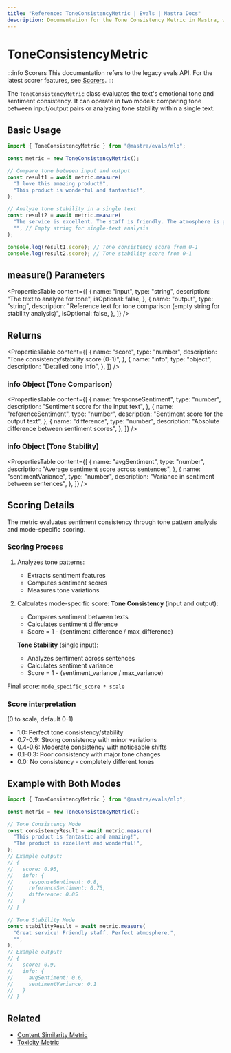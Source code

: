 ```yaml
---
title: "Reference: ToneConsistencyMetric | Evals | Mastra Docs"
description: Documentation for the Tone Consistency Metric in Mastra, which evaluates emotional tone and sentiment consistency in text.
---
```



# ToneConsistencyMetric

:::info Scorers
This documentation refers to the legacy evals API. For the latest scorer features, see [Scorers](/docs/scorers/overview).
:::

The `ToneConsistencyMetric` class evaluates the text's emotional tone and sentiment consistency. It can operate in two modes: comparing tone between input/output pairs or analyzing tone stability within a single text.

## Basic Usage

```typescript
import { ToneConsistencyMetric } from "@mastra/evals/nlp";

const metric = new ToneConsistencyMetric();

// Compare tone between input and output
const result1 = await metric.measure(
  "I love this amazing product!",
  "This product is wonderful and fantastic!",
);

// Analyze tone stability in a single text
const result2 = await metric.measure(
  "The service is excellent. The staff is friendly. The atmosphere is perfect.",
  "", // Empty string for single-text analysis
);

console.log(result1.score); // Tone consistency score from 0-1
console.log(result2.score); // Tone stability score from 0-1
```

## measure() Parameters

<PropertiesTable
  content={[
    {
      name: "input",
      type: "string",
      description: "The text to analyze for tone",
      isOptional: false,
    },
    {
      name: "output",
      type: "string",
      description:
        "Reference text for tone comparison (empty string for stability analysis)",
      isOptional: false,
    },
  ]}
/>

## Returns

<PropertiesTable
  content={[
    {
      name: "score",
      type: "number",
      description: "Tone consistency/stability score (0-1)",
    },
    {
      name: "info",
      type: "object",
      description: "Detailed tone info",
    },
  ]}
/>

### info Object (Tone Comparison)

<PropertiesTable
  content={[
    {
      name: "responseSentiment",
      type: "number",
      description: "Sentiment score for the input text",
    },
    {
      name: "referenceSentiment",
      type: "number",
      description: "Sentiment score for the output text",
    },
    {
      name: "difference",
      type: "number",
      description: "Absolute difference between sentiment scores",
    },
  ]}
/>

### info Object (Tone Stability)

<PropertiesTable
  content={[
    {
      name: "avgSentiment",
      type: "number",
      description: "Average sentiment score across sentences",
    },
    {
      name: "sentimentVariance",
      type: "number",
      description: "Variance in sentiment between sentences",
    },
  ]}
/>

## Scoring Details

The metric evaluates sentiment consistency through tone pattern analysis and mode-specific scoring.

### Scoring Process

1. Analyzes tone patterns:

   - Extracts sentiment features
   - Computes sentiment scores
   - Measures tone variations

2. Calculates mode-specific score:
   **Tone Consistency** (input and output):

   - Compares sentiment between texts
   - Calculates sentiment difference
   - Score = 1 - (sentiment_difference / max_difference)

   **Tone Stability** (single input):

   - Analyzes sentiment across sentences
   - Calculates sentiment variance
   - Score = 1 - (sentiment_variance / max_variance)

Final score: `mode_specific_score * scale`

### Score interpretation

(0 to scale, default 0-1)

- 1.0: Perfect tone consistency/stability
- 0.7-0.9: Strong consistency with minor variations
- 0.4-0.6: Moderate consistency with noticeable shifts
- 0.1-0.3: Poor consistency with major tone changes
- 0.0: No consistency - completely different tones

## Example with Both Modes

```typescript
import { ToneConsistencyMetric } from "@mastra/evals/nlp";

const metric = new ToneConsistencyMetric();

// Tone Consistency Mode
const consistencyResult = await metric.measure(
  "This product is fantastic and amazing!",
  "The product is excellent and wonderful!",
);
// Example output:
// {
//   score: 0.95,
//   info: {
//     responseSentiment: 0.8,
//     referenceSentiment: 0.75,
//     difference: 0.05
//   }
// }

// Tone Stability Mode
const stabilityResult = await metric.measure(
  "Great service! Friendly staff. Perfect atmosphere.",
  "",
);
// Example output:
// {
//   score: 0.9,
//   info: {
//     avgSentiment: 0.6,
//     sentimentVariance: 0.1
//   }
// }
```

## Related

- [Content Similarity Metric](./content-similarity)
- [Toxicity Metric](./toxicity)
